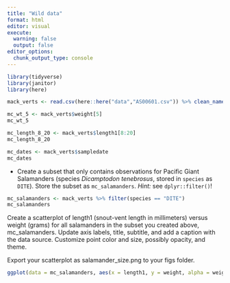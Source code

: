 ```yaml
---
title: "Wild data"
format: html
editor: visual
execute: 
  warning: false
  output: false
editor_options: 
  chunk_output_type: console
---
```


```r
library(tidyverse)
library(janitor)
library(here)
```

```r
mack_verts <- read.csv(here::here("data","AS00601.csv")) %>% clean_names()
```

```r
mc_wt_5 <- mack_verts$weight[5]
mc_wt_5

mc_length_8_20 <- mack_verts$length1[8:20]
mc_length_8_20

mc_dates <- mack_verts$sampledate
mc_dates

```

-   Create a subset that only contains observations for Pacific Giant Salamanders (species *Dicamptodon tenebrosus*, stored in `species` as `DITE`). Store the subset as `mc_salamanders`. *Hint:* see `dplyr::filter()`!

```r
mc_salamanders <- mack_verts %>% filter(species == "DITE")
mc_salamanders
```

Create a scatterplot of length1 (snout-vent length in millimeters) versus weight (grams) for all salamanders in the subset you created above, mc_salamanders. Update axis labels, title, subtitle, and add a caption with the data source. Customize point color and size, possibly opacity, and theme.

Export your scatterplot as salamander_size.png to your figs folder.

```r
ggplot(data = mc_salamanders, aes(x = length1, y = weight, alpha = weight, color = species)) + geom_point() + theme_light()  + labs(x = "Length (mm)", y = "Weight (g)")
```

